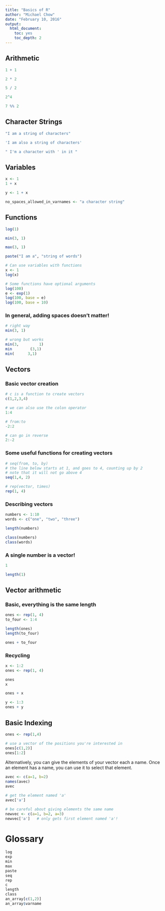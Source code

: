 ```yaml
---
title: "Basics of R"
author: "Michael Chow"
date: "February 10, 2016"
output:
  html_document:
    toc: yes
    toc_depth: 2
---
```


Arithmetic
----------

```r
1 + 1

2 * 2

5 / 2

2^4

7 %% 2
```

Character Strings
-----------------

```r
"I am a string of characters"

'I am also a string of characters'

" I'm a character with ' in it "
```


Variables
---------

```r
x <- 1
1 + x

y <- 1 + x

no_spaces_allowed_in_varnames <- "a character string"
```

Functions
---------

```r
log(1)

min(3, 1)

max(3, 1)

paste("I am a", "string of words")

# Can use variables with functions
x <- 1
log(x)

# Some functions have optional arguments
log(100)
e <- exp(1)
log(100, base = e)
log(100, base = 10)
```

### In general, adding spaces doesn't matter!

```r
# right way
min(3, 1)

# wrong but works
min(3,         1)
min        (3,1)
min(      3,1)
```


Vectors
------

### Basic vector creation

```r
# c is a function to create vectors
c(1,2,3,4)

# we can also use the colon operator
1:4 

# from:to
-2:2

# can go in reverse
2:-2
```

### Some useful functions for creating vectors

```r
# seq(from, to, by)
# the line below starts at 1, and goes to 4, counting up by 2
# note that it will not go above 4
seq(1,4, 2)

# rep(vector, times)
rep(1, 4)
```

### Describing vectors

```r
numbers <- 1:10
words <- c("one", "two", "three")

length(numbers)

class(numbers)
class(words)
```

### A single number is a vector!

```r
1

length(1)
```


Vector arithmetic
-----------------

### Basic, everything is the same length

```r
ones <- rep(1, 4)
to_four <- 1:4

length(ones)
length(to_four)

ones + to_four
```

### Recycling

```r
x <- 1:2
ones <- rep(1, 4)

ones
x

ones + x

y <- 1:3
ones + y
```

Basic Indexing
--------------
```r
ones <- rep(1,4)

# use a vector of the positions you're interested in
ones[c(1,2)]
ones[1:2]
```

Alternatively, you can give the elements of your vector each a name.
Once an element has a name, you can use it to select that element.

```r
avec <- c(a=1, b=2)
names(avec)
avec

# get the element named 'a'
avec['a']

# be careful about giving elements the same name
newvec <- c(a=1, b=2, a=3)
newvec['a']   # only gets first element named 'a'!
```

Glossary
========

```r
log
exp
min
max
paste
seq
rep
c
length
class
an_array[c(1,2)]
an_array$varname
```